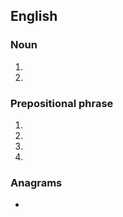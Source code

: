 ==English==
{{wikipedia}}

===Noun===
{{en-noun|-}}

# {{initialism of|[[old-time]] [[radio]]|lang=en}}
# {{initialism of|one-[[touch]] [[recording]]|lang=en}}

===Prepositional phrase===
{{en-PP}}

# {{initialism of|off the record|lang=en}}
# {{initialism of|over-the-road|lang=en}}
# {{initialism of|on the road|lang=en}}
# {{initialism of|on the rocks|lang=en}}

===Anagrams===
* {{anagrams|en|ORT|RTO|TOR|TRO|Tor|ort|rot|tor}}